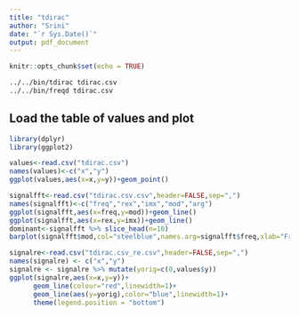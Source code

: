 ```yaml
---
title: "tdirac"
author: "Srini"
date: "`r Sys.Date()`"
output: pdf_document
---
```


```r
knitr::opts_chunk$set(echo = TRUE)
```


```bash
../../bin/tdirac tdirac.csv
../../bin/freqd tdirac.csv
```

## Load the table of values and plot

```r
library(dplyr)
library(ggplot2)

values<-read.csv("tdirac.csv")
names(values)<-c("x","y")
ggplot(values,aes(x=x,y=y))+geom_point()

signalfft<-read.csv("tdirac.csv.csv",header=FALSE,sep=",")
names(signalfft)<-c("freq","rex","imx","mod","arg")
ggplot(signalfft,aes(x=freq,y=mod))+geom_line()
ggplot(signalfft,aes(x=rex,y=imx))+geom_line()
dominant<-signalfft %>% slice_head(n=10)
barplot(signalfft$mod,col="steelblue",names.arg=signalfft$freq,xlab="Frequency")

signalre<-read.csv("tdirac.csv_re.csv",header=FALSE,sep=",")
names(signalre) <- c("x","y")
signalre <- signalre %>% mutate(yorig=c(0,values$y))
ggplot(signalre,aes(x=x,y=y))+
      geom_line(colour="red",linewidth=1)+
      geom_line(aes(y=yorig),color="blue",linewidth=1)+
      theme(legend.position = "bottom")


```
